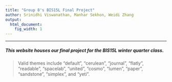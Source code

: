 ```yaml
---
title: "Group 8's BIS15L Final Project"
author: Srinidhi Viswanathan, Manhar Sekhon, Weidi Zhang
output:
  html_document:
    fig_width: 1
---
```


----

##### This website houses our final project for the BIS15L winter quarter class.

>Valid themes include "default", "cerulean", "journal", "flatly", "readable", "spacelab",  "united", "cosmo", "lumen", "paper", "sandstone", "simplex", and "yeti". 
